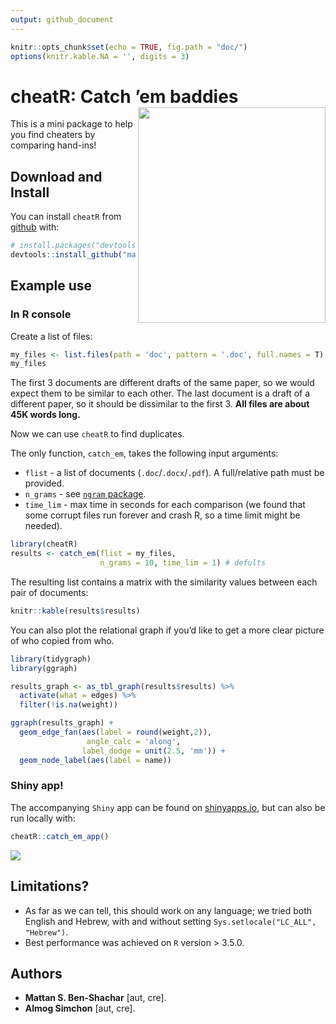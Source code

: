 ```yaml
---
output: github_document
---
```


```r
knitr::opts_chunk$set(echo = TRUE, fig.path = "doc/")
options(knitr.kable.NA = '', digits = 3)
```

<!-- README.md is generated from README.Rmd. Please edit that file -->

# cheatR: Catch 'em baddies <img src="doc\cheatRball.png" align="right" height="345" width="300"/>

This is a mini package to help you find cheaters by comparing hand-ins!

## Download and Install

You can install `cheatR` from [github](https://github.com/mattansb/cheatR) with:

```R
# install.packages("devtools")
devtools::install_github("mattansb/cheatR")
```

## Example use

### In R console

Create a list of files:

```r
my_files <- list.files(path = 'doc', pattern = '.doc', full.names = T)
my_files
```
The first 3 documents are different drafts of the same paper, so we would expect them to be similar to each other. The last document is a draft of a different paper, so it should be dissimilar to the first 3. **All files are about 45K words long.**

Now we can use `cheatR` to find duplicates.  

The only function, `catch_em`, takes the following input arguments:  
  
  - `flist` - a list of documents (`.doc`/`.docx`/`.pdf`). A full/relative path must be provided.
  - `n_grams` - see [`ngram` package](https://github.com/wrathematics/ngram).
  - `time_lim` - max time in seconds for each comparison (we found that some corrupt files run forever and crash R, so a time limit might be needed).

```r
library(cheatR)
results <- catch_em(flist = my_files,
                    n_grams = 10, time_lim = 1) # defults
```

The resulting list contains a matrix with the similarity values between each pair of documents:

```r
knitr::kable(results$results)
```

You can also plot the relational graph if you'd like to get a more clear picture of who copied from who.

```r
library(tidygraph)
library(ggraph)

results_graph <- as_tbl_graph(results$results) %>% 
  activate(what = edges) %>%
  filter(!is.na(weight))

ggraph(results_graph) +
  geom_edge_fan(aes(label = round(weight,2)),
                 angle_calc = 'along',
                label_dodge = unit(2.5, 'mm')) +
  geom_node_label(aes(label = name))

```

### Shiny app!

The accompanying `Shiny` app can be found on [shinyapps.io](https://almogsi.shinyapps.io/cheatR/), but can also be run locally with:

```R
cheatR::catch_em_app()
```

<img src="doc\shiny_app.PNG" align="center"/>

## Limitations?
  
  - As far as we can tell, this should work on any language; we tried both English and Hebrew, with and without setting `Sys.setlocale("LC_ALL", "Hebrew")`.  
  - Best performance was achieved on `R` version > 3.5.0.

## Authors

  - **Mattan S. Ben-Shachar** [aut, cre].
  - **Almog Simchon** [aut, cre].
